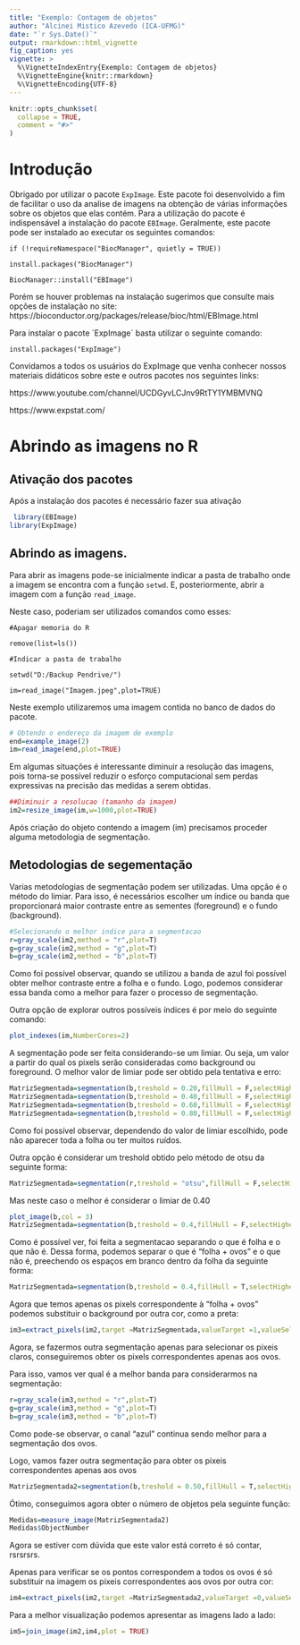 ```yaml
---
title: "Exemplo: Contagem de objetos"
author: "Alcinei Mistico Azevedo (ICA-UFMG)"
date: "`r Sys.Date()`"
output: rmarkdown::html_vignette
fig_caption: yes
vignette: >
  %\VignetteIndexEntry{Exemplo: Contagem de objetos}
  %\VignetteEngine{knitr::rmarkdown}
  %\VignetteEncoding{UTF-8}
---
```


```r
knitr::opts_chunk$set(
  collapse = TRUE,
  comment = "#>"
)
```

# Introdução

Obrigado por utilizar o pacote `ExpImage`. Este pacote foi desenvolvido a fim de facilitar o uso da analise de imagens na obtenção de várias informações sobre os objetos que elas contém. Para a utilização do pacote é indispensável a instalação do pacote `EBImage`. Geralmente, este pacote pode ser instalado ao executar os seguintes comandos:

`if (!requireNamespace("BiocManager", quietly = TRUE))`

`install.packages("BiocManager")`

`BiocManager::install("EBImage")`

Porém se houver problemas na instalação sugerimos que consulte mais opções de instalação no site: https://bioconductor.org/packages/release/bioc/html/EBImage.html

Para instalar o pacote ´ExpImage´ basta utilizar o seguinte comando:

`install.packages("ExpImage")`

Convidamos a todos os usuários do ExpImage que venha conhecer nossos materiais didáticos sobre este e outros pacotes nos seguintes links: 

https://www.youtube.com/channel/UCDGyvLCJnv9RtTY1YMBMVNQ

https://www.expstat.com/

# Abrindo as imagens no R 

## Ativação dos pacotes
Após a instalação dos pacotes é necessário fazer sua ativação

```r
 library(EBImage)
library(ExpImage)
```

## Abrindo as imagens.
Para abrir as imagens pode-se inicialmente indicar a pasta de trabalho onde a imagem se encontra com a função `setwd`. E, posteriormente, abrir a imagem com a função `read_image`.

Neste caso, poderiam ser utilizados comandos como esses:

`#Apagar memoria do R`

`remove(list=ls())`

`#Indicar a pasta de trabalho`

`setwd("D:/Backup Pendrive/")`

`im=read_image("Imagem.jpeg",plot=TRUE)`

Neste exemplo utilizaremos uma imagem contida no banco de dados do pacote.

```r
# Obtendo o endereço da imagem de exemplo
end=example_image(2)
im=read_image(end,plot=TRUE)
```

Em algumas situações é interessante diminuir a resolução das imagens, pois torna-se possível reduzir o esforço computacional sem perdas expressivas na precisão das medidas a serem obtidas.

```r
##Diminuir a resolucao (tamanho da imagem)
im2=resize_image(im,w=1000,plot=TRUE)

```


Após criação do objeto contendo a imagem (im) precisamos proceder alguma metodologia de segmentação. 

## Metodologias de segementação

Varias metodologias de segmentação podem ser utilizadas. Uma opção é o método do limiar. Para isso, é necessários escolher um índice ou banda que proporcionará maior contraste entre as sementes (foreground) e o fundo (background).

```r
#Selecionando o melhor indice para a segmentacao
r=gray_scale(im2,method = "r",plot=T)
g=gray_scale(im2,method = "g",plot=T)
b=gray_scale(im2,method = "b",plot=T)
```

Como foi possível observar, quando se utilizou a banda de azul foi possível obter melhor contraste entre a folha e o fundo. Logo, podemos considerar essa banda como a melhor para fazer o processo de segmentação.

Outra opção de explorar outros possíveis índices é por meio do seguinte comando:

```r
plot_indexes(im,NumberCores=2)
```


A segmentação pode ser feita considerando-se um limiar. Ou seja, um valor a partir do qual os pixels serão consideradas como background ou foreground. O melhor valor de limiar pode ser obtido pela tentativa e erro:

```r
MatrizSegmentada=segmentation(b,treshold = 0.20,fillHull = F,selectHigher = T,plot=T)
MatrizSegmentada=segmentation(b,treshold = 0.40,fillHull = F,selectHigher = T,plot=T)
MatrizSegmentada=segmentation(b,treshold = 0.60,fillHull = F,selectHigher = T,plot=T)
MatrizSegmentada=segmentation(b,treshold = 0.80,fillHull = F,selectHigher = T,plot=T)
```

Como foi possível observar, dependendo do valor de limiar escolhido, pode não aparecer toda a folha ou ter muitos ruídos.

Outra opção é considerar um treshold obtido pelo método de otsu da seguinte forma:

```r
MatrizSegmentada=segmentation(r,treshold = "otsu",fillHull = F,selectHigher = T,plot=T)
```

Mas neste caso o melhor é considerar o limiar de 0.40

```r
plot_image(b,col = 3)
MatrizSegmentada=segmentation(b,treshold = 0.4,fillHull = F,selectHigher = F,plot=T)

```

Como é possível ver, foi feita a segmentacao separando o que é folha e o que não é. Dessa forma, podemos separar o que é "folha + ovos" e o que não é, preechendo os espaços em branco dentro da folha da seguinte forma:

```r
MatrizSegmentada=segmentation(b,treshold = 0.4,fillHull = T,selectHigher = F,plot=T)

```

Agora que temos apenas os pixels correspondente à "folha + ovos" podemos substituir o background por outra cor, como a preta:

```r
im3=extract_pixels(im2,target =MatrizSegmentada,valueTarget =1,valueSelect = c(0,0,0),plot=T )
```

Agora, se fazermos outra segmentação apenas para selecionar os pixeis claros, conseguiremos obter os pixels correspondentes apenas aos ovos.

Para isso, vamos ver qual é a melhor banda para considerarmos na segmentação:

```r
r=gray_scale(im3,method = "r",plot=T)
g=gray_scale(im3,method = "g",plot=T)
b=gray_scale(im3,method = "b",plot=T)
```

Como pode-se observar, o canal "azul" continua sendo melhor para a segmentação dos ovos.

Logo, vamos fazer outra segmentação para obter os pixeis correspondentes apenas aos ovos

```r
MatrizSegmentada2=segmentation(b,treshold = 0.50,fillHull = T,selectHigher = T,plot = T)

```

Ótimo, conseguimos agora obter o número de objetos pela seguinte função:

```r
Medidas=measure_image(MatrizSegmentada2)
Medidas$ObjectNumber
```

Agora se estiver com dúvida que este valor está correto é só contar, rsrsrsrs.

Apenas para verificar se os pontos correspondem a todos os ovos é só substituir na imagem os pixeis correspondentes aos ovos por outra cor:

```r
im4=extract_pixels(im2,target =MatrizSegmentada2,valueTarget =0,valueSelect = c(1,0,0),plot=T )
```

Para a melhor visualização podemos apresentar as imagens lado a lado:

```r
im5=join_image(im2,im4,plot = TRUE)
```
